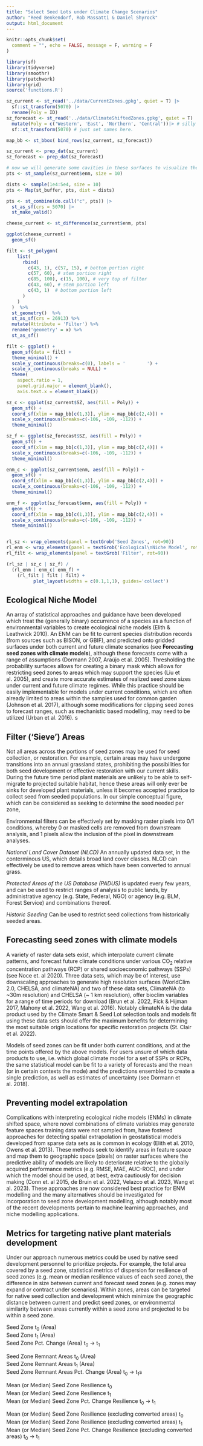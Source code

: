 ```yaml
---
title: "Select Seed Lots under Climate Change Scenarios"
author: "Reed Benkendorf, Rob Massatti & Daniel Shyrock"
output: html_document
---
```


```r
knitr::opts_chunk$set(
  comment = "", echo = FALSE, message = F, warning = F
)
```

```r
library(sf)
library(tidyverse)
library(smoothr)
library(patchwork)
library(grid)
source('functions.R')
```

```r
sz_current <- st_read('../data/CurrentZones.gpkg', quiet = T) |>
  sf::st_transform(5070) |>
  rename(Poly = ID)
sz_forecast <- st_read('../data/ClimateShiftedZones.gpkg', quiet = T) |>
  mutate(Poly = c('Western', 'East', 'Northern', 'Central'))|> # silly with the gui
  sf::st_transform(5070) # just set names here. 
```

```r

map_bb <- st_bbox( bind_rows(sz_current, sz_forecast))

sz_current <- prep_dat(sz_current)
sz_forecast <- prep_dat(sz_forecast)

# now we will generate some cavities in these surfaces to visualize the results of filtering. 
pts <- st_sample(sz_current$enm, size = 10) 

dists <- sample(1e4:5e4, size = 10)
pts <- Map(st_buffer, pts, dist = dists)

pts <- st_combine(do.call("c", pts)) |>
  st_as_sf(crs = 5070) |>
  st_make_valid()

cheese_current <- st_difference(sz_current$enm, pts)

ggplot(cheese_current) + 
  geom_sf()
```

```r

filt <- st_polygon( 
    list(
      rbind(
        c(43, 1), c(57, 15), # bottom portion right
        c(57, 60), # stem portion right
        c(85, 100), c(15, 100), # very top of filter
        c(43, 60), # stem portion left
        c(43, 1)  # bottom portion left
      )
    )
  )  %>% 
  st_geometry()  %>% 
  st_as_sf(crs = 26913) %>% 
  mutate(Attribute = 'Filter') %>% 
  rename('geometry' = x) %>% 
  st_as_sf()

filt <- ggplot() + 
  geom_sf(data = filt) + 
  theme_minimal() +
  scale_y_continuous(breaks=c(0), labels = '        ') +
  scale_x_continuous(breaks = NULL) + 
  theme(
    aspect.ratio = 1, 
    panel.grid.major = element_blank(),
    axis.text.x = element_blank())

```

```r

sz_c <- ggplot(sz_current$SZ, aes(fill = Poly)) +
  geom_sf() + 
  coord_sf(xlim = map_bb[c(1,3)], ylim = map_bb[c(2,4)]) + 
  scale_x_continuous(breaks=c(-106, -109, -112)) + 
  theme_minimal() 

sz_f <- ggplot(sz_forecast$SZ, aes(fill = Poly)) +
  geom_sf() + 
  coord_sf(xlim = map_bb[c(1,3)], ylim = map_bb[c(2,4)]) + 
  scale_x_continuous(breaks=c(-106, -109, -112)) + 
  theme_minimal() 

enm_c <- ggplot(sz_current$enm, aes(fill = Poly)) +
  geom_sf() + 
  coord_sf(xlim = map_bb[c(1,3)], ylim = map_bb[c(2,4)]) + 
  scale_x_continuous(breaks=c(-106, -109, -112)) + 
  theme_minimal() 

enm_f <- ggplot(sz_forecast$enm, aes(fill = Poly)) +
  geom_sf() + 
  coord_sf(xlim = map_bb[c(1,3)], ylim = map_bb[c(2,4)]) + 
  scale_x_continuous(breaks=c(-106, -109, -112)) + 
  theme_minimal() 


rl_sz <- wrap_elements(panel = textGrob('Seed Zones', rot=90))
rl_enm <- wrap_elements(panel = textGrob('Ecological\nNiche Model', rot=90))
rl_filt <- wrap_elements(panel = textGrob('Filter', rot=90))

(rl_sz | sz_c | sz_f) / 
  (rl_enm | enm_c| enm_f) +
    (rl_filt | filt | filt) + 
          plot_layout(widths = c(0.1,1,1), guides='collect')


```


## Ecological Niche Model

An array of statistical approaches and guidance have been developed which treat the (generally binary) occurrence of a species as a function of environmental variables to create ecological niche models (Elith & Leathwick 2010). 
An ENM can be fit to current species distribution records (from sources such as BISON, or GBIF), and predicted onto gridded surfaces under both current and future climate scenarios (see **Forecasting seed zones with climate models**), although these forecasts come with a range of assumptions (Dormann 2007, Araújo et al. 2005). 
Thresholding the probability surfaces allows for creating a binary mask which allows for restricting seed zones to areas which may support the species (Liu et al. 2005), and create more accurate estimates of realized seed zone sizes under current and future climate regimes. 
While this practice should be easily implementable for models under current conditions, which are often already limited to areas within the samples used for common garden (Johnson et al. 2017), although some modifications for clipping seed zones to forecast ranges, such as mechanistic based modelling, may need to be utilized (Urban et al. 2016). s

## Filter ('Sieve') Areas

Not all areas across the portions of seed zones may be used for seed collection, or restoration. 
For example, certain areas may have undergone transitions into an annual grassland states, prohibiting the possibilities for both seed development or effective restoration with our current skills.  
During the future time period plant materials are unlikely to be able to self-migrate to projected suitable habitat, hence these areas will only ever be sinks for developed plant materials, unless it becomes accepted practice to collect seed from seeded populations. 
In our simple conceptual figure, which can be considered as seeking to determine the seed needed per zone, 

Environmental filters can be effectively set by masking raster pixels into 0/1 conditions, whereby 0 or masked cells are removed from downstream analysis, and 1 pixels allow the inclusion of the pixel in downstream analyses. 

*National Land Cover Dataset (NLCD)* An annually updated data set, in the conterminous US, which details broad land cover classes.
NLCD can effectively be used to remove areas which have been converted to annual grass. 

*Protected Areas of the US Database (PADUS)* is updated every few years, and can be used to restrict ranges of analysis to public lands, by administrative agency (e.g. State, Federal, NGO) or agency (e.g. BLM, Forest Service) and combinations thereof. 

*Historic Seeding* Can be used to restrict seed collections from historically seeded areas. 

## Forecasting seed zones with climate models 

A variety of raster data sets exist, which interpolate current climate patterns, and forecast future climate conditions under various CO~2~ relative concentration pathways (RCP) or shared socioeconomic pathways (SSPs) (see Noce et. al 2020). 
Three data sets, which may be of interest, use downscaling approaches to generate high resolution surfaces (WorldClim 2.0, CHELSA, and climateNA) and two of these data sets, ClimateNA (to ~30m resolution) and CHELSA (~ 1 km resolution), offer bioclim variables for a range of time periods for download (Brun et al. 2022, Fick & Hijman 2017, Mahony et al. 2022, Wang et al. 2016). 
Notably climateNA is the data product used by the Climate Smart & Seed Lot selection tools and models fit using these data sets should offer the maximum benefits for determining the most suitable origin locations for specific restoration projects (St. Clair et al. 2022). 

Models of seed zones can be fit under both current conditions, and at the time points offered by the above models. 
For users unsure of which data products to use, i.e. which global climate model for a set of SSPs or RCPs, the same statistical model can be fit to a variety of forecasts and the mean (or in certain contexts the mode) and the predictions ensembled to create a single prediction, as well as estimates of uncertainty (see Dormann et al. 2018). 

## Preventing model extrapolation  

Complications with interpreting ecological niche models (ENMs) in climate shifted space, where novel combinations of climate variables may generate feature spaces training data were not sampled from, have fostered approaches for detecting spatial extrapolation in geostatistical models developed from sparse data sets as is common in ecology (Elith et al. 2010, Owens et al. 2013). 
These methods seek to identify areas in feature space and map them to geographic space (pixels) on raster surfaces where the predictive ability of models are likely to deteriorate relative to the globally acquired performance metrics (e.g. RMSE, MAE, AUC-ROC), and under which the model should be used, at best, extra cautiously for decision making (Conn et. al 2015, de Bruin et al. 2022, Velazco et al. 2023, Wang et al. 2023). 
These approaches are now considered best practice for ENM modelling and the many alternatives should be investigated for incorporation to seed zone development modelling, although notably most of the recent developments pertain to machine learning approaches, and niche modelling applications.

## Metrics for targeting native plant materials development 

Under our approach numerous metrics could be used by native seed development personnel to prioritize projects. 
For example, the total area covered by a seed zone, statistical metrics of dispersion for resilience of seed zones (e.g. mean or median resilience values of each seed zone), the difference in size between current and forecast seed zones (e.g. zones may expand or contract under scenarios). 
Within zones, areas can be targeted for native seed collection and development which minimize the geographic distance between current and predict seed zones, or environmental similarity between areas currently within a seed zone and projected to be within a seed zone.  

Seed Zone t~0~ (Area)  
Seed Zone t~1~ (Area)  
Seed Zone Pct. Change (Area) t~0~ -> t~1~  

Seed Zone Remnant Areas t~0~ (Area)  
Seed Zone Remnant Areas t~1~ (Area)  
Seed Zone Remnant Areas Pct. Change (Area) t~0~ -> t~1~s  

Mean (or Median) Seed Zone Resilience t~0~  
Mean (or Median) Seed Zone Resilience t~1~  
Mean (or Median) Seed Zone Pct. Change Resilience t~0~ -> t~1~  
 
Mean (or Median) Seed Zone Resilience (excluding converted areas) t~0~  
Mean (or Median) Seed Zone Resilience (excluding converted areas) t~1~  
Mean (or Median) Seed Zone Pct. Change Resilience (excluding converted areas) t~0~ -> t~1~  

